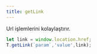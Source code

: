 ```yaml
---
title: getLink
---
```

Url işlemlerini kolaylaştırır.


```javascript
let link = window.location.href;
T.getLink(`param`,'value',link);
```

